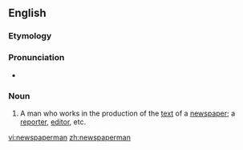 ==English==

===Etymology===
{{suffix|newspaper|man}}

===Pronunciation===
* {{audio-IPA|en-ca-newspaperman.ogg|/ˈn(j)uzpeɪpəɹˌmæn/}}

===Noun===
{{en-noun|pl=newspapermen}}

# A man who works in the production of the [[text]] of a [[newspaper]]; a [[reporter]], [[editor]], etc.

[[vi:newspaperman]]
[[zh:newspaperman]]